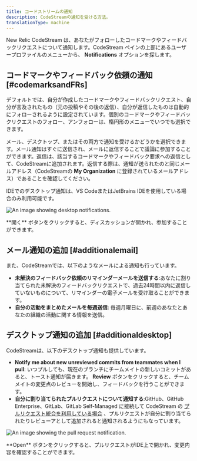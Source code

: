 ```yaml
---
title: コードストリームの通知
description: CodeStreamの通知を受ける方法。
translationType: machine
---
```




New Relic CodeStream は、あなたがフォローしたコードマークやフィードバックリクエストについて通知します。CodeStream ペインの上部にあるユーザープロファイルのメニューから、 **Notifications** オプションを探します。

## コードマークやフィードバック依頼の通知 [#codemarksandFRs]

デフォルトでは、自分が作成したコードマークやフィードバックリクエスト、自分が言及されたもの（元の投稿やその後の返信）、自分が返信したものは自動的にフォローされるように設定されています。個別のコードマークやフィードバックリクエストのフォロー、アンフォローは、楕円形のメニューでいつでも選択できます。

メール、デスクトップ、またはその両方で通知を受けるかどうかを選択できます。メール通知はすぐに送信され、メールに返信することで議論に参加することができます。返信は、該当するコードマークやフィードバック要求への返信として、CodeStreamに追加されます。返信する際は、通知が送られたのと同じメールアドレス（CodeStreamの **My Organization** に登録されているメールアドレス）であることを確認してください。

IDEでのデスクトップ通知は、VS CodeまたはJetBrains IDEを使用している場合のみ利用可能です。

<img
  title="Desktop notifications"
  alt="An image showing desktop notifications."
  src={desktopNotification2}
/>

<figcaption>
  **開く** ボタンをクリックすると、ディスカッションが開かれ、参加することができます。
</figcaption>

## メール通知の追加 [#additionalemail]

また、CodeStreamでは、以下のようなメールによる通知も行っています。

* **未解決のフィードバック依頼のリマインダーメールを送信する**:あなたに割り当てられた未解決のフィードバックリクエストで、過去24時間以内に返信していないものについて、リマインダーの電子メールを受け取ることができます。
* **自分の活動をまとめたメールを毎週送信**: 毎週月曜日に、前週のあなたとあなたの組織の活動に関する情報を送信。

## デスクトップ通知の追加 [#additionaldesktop]

CodeStreamは、以下のデスクトップ通知も提供しています。

* **Notify me about new unreviewed commits from teammates when I pull**: いつプルしても、現在のブランチにチームメイトの新しいコミットがあると、トースト通知が届きます。 **Review** ボタンをクリックすると、チームメイトの変更点のレビューを開始し、フィードバックを行うことができます。
* **自分に割り当てられたプルリクエストについて通知する**:GitHub、GitHub Enterprise、GitLab、GitLab Self-Managed に接続して CodeStream の [プルリクエスト統合を利用している場合](/docs/codestream/how-use-codestream/pull-requests) 、プルリクエストが自分に割り当てられたりレビューアとして追加されると通知されるようにもなっています。

<img
  title="Pull request"
  alt="An image showing the pull request notification."
  src={pullRequestNotification}
/>

<figcaption>
  **Open** ボタンをクリックすると、プルリクエストがIDE上で開かれ、変更内容を確認することができます。
</figcaption>